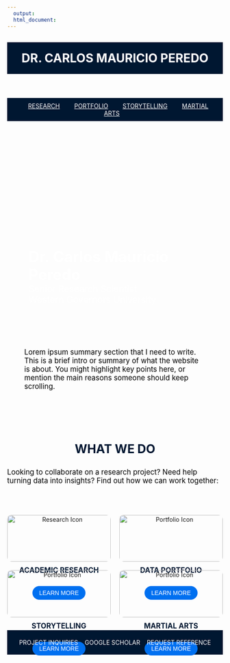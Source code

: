 ```yaml
---
  output:
  html_document:
---
```



<!-- HEADER with Name -->
---
<header style="text-align: center; padding: 20px; background-color: #001731; color: white;">
  <h1 style="margin: 0;">DR. CARLOS MAURICIO PEREDO</h1>
</header>

<nav style="background-color: #001731; padding: 10px; text-align: center;">
  <a href="#RESEARCH" style="margin: 0 15px; color: white;">RESEARCH</a>
  <a href="#PORTFOLIO" style="margin: 0 15px; color: white;">PORTFOLIO</a>
  <a href="#STORYTELLING" style="margin: 0 15px; color: white;">STORYTELLING</a>
  <a href="TCD.html" style="margin: 0 15px; color: white;">MARTIAL ARTS</a>
</nav>



<!-- Banner Section -->
---
<div style="
  background: url('Seattle Boat 2.jpg') no-repeat right top;
  background-size: cover;
  min-height: 400px;
  display: flex;
  flex-direction: column;
  justify-content: flex-end;   /* Align text at bottom */
  align-items: flex-start;     /* Align text at left */
  padding-left: 50px;          /* Space from left edge */
  padding-bottom: 30px;        /* Space from bottom edge */
  color: white;
">
  <!-- First line (largest & bold) -->
  <h1 style="margin: 0; font-size: 2.5em; font-weight: 700;">
    Dr. Carlos Mauricio Peredo
  </h1>
  
  <!-- Next two lines (smaller & lighter weight) -->
  <h2 style="margin: 0; font-size: 1.5em; font-weight: 400;">
    Senior Research Scientist
  </h2>
  <h2 style="margin: 0; font-size: 1.5em; font-weight: 400;">
    Western Governors University
  </h2>
</div>



<!-- Quick Informative Text Section -->
---
<section style="padding: 40px;">
  <p style="font-size: 1.2em; max-width: 800px; color: black; margin: 0 auto; text-align: left;">
    Lorem ipsum summary section that I need to write. This is a brief intro or summary of what the website is about. You might 
    highlight key points here, or mention the main reasons someone should 
    keep scrolling.
  </p>
</section>



<!-- Navigation Header Section -->
---
<section style="display: flex; flex-direction: column; align-items: center; max-width: 1200px; margin: 40px auto; text-align: center;">
  <h2 style="font-size: 2em; font-weight: bold; margin-bottom: 10px; color: #001731;">WHAT WE DO</h2>
    <p style="font-size: 1.2em; max-width: 800px; color: black; margin-bottom: 30px; text-align: left;">
        Looking to collaborate on a research project? Need help turning data into insights? 
        Find out how we can work together:
    </p>
</section>



<!-- Navigation Grid Section -->
---
::: {style="max-width: 800px; margin: 0 auto; display: grid; grid-template-columns: 1fr 1fr; gap: 20px;"}

::: {style="text-align: center;"}
<img src="./website-icons_Research.jpg" alt="Research Icon" style="width: 100%; max-width: 300px; height: auto; border-radius: 10px;">
<h3 style="margin-top: 10px; font-size: 1.2em; color: #001731; font-weight: bold;">ACADEMIC RESEARCH</h3>
<button style="margin-top: 10px; padding: 8px 16px; cursor: pointer; background-color: #0070F0; color: white; border: none; border-radius: 25px; font-size: 1em;">LEARN MORE</button>
:::

::: {style="text-align: center;"}
<img src="./website-icons_Portfolio.jpg" alt="Portfolio Icon" style="width: 100%; max-width: 300px; height: auto; border-radius: 10px;">
<h3 style="margin-top: 10px; font-size: 1.2em;color: #001731; font-weight: bold;">DATA PORTFOLIO</h3>
<button style="margin-top: 10px; padding: 8px 16px; cursor: pointer; background-color: #0070F0; color: white; border: none; border-radius: 25px; font-size: 1em;">LEARN MORE</button>
:::

::: {style="text-align: center;"}
<img src="./website-icons_storytelling.jpg" alt="Portfolio Icon" style="width: 100%; max-width: 300px; height: auto; border-radius: 10px;">
<h3 style="margin-top: 10px; font-size: 1.2em;color: #001731; font-weight: bold;">STORYTELLING</h3>
<button style="margin-top: 10px; padding: 8px 16px; cursor: pointer; background-color: #0070F0; color: white; border: none; border-radius: 25px; font-size: 1em;">LEARN MORE</button>
:::

::: {style="text-align: center;"}
<img src="./website-icons_Portfolio.jpg" alt="Portfolio Icon" style="width: 100%; max-width: 300px; height: auto; border-radius: 10px;">
<h3 style="margin-top: 10px; font-size: 1.2em;color: #001731; font-weight: bold;">MARTIAL ARTS</h3>
<button style="margin-top: 10px; padding: 8px 16px; cursor: pointer; background-color: #0070F0; color: white; border: none; border-radius: 25px; font-size: 1em;">LEARN MORE</button>
:::

:::



<!-- FOOTER -->
---
<footer style="background-color: #001731; color: white; text-align: center; padding: 20px; display: flex; justify-content: space-around; align-items: center;">
  <a href="#" style="color: white; text-decoration: none;">PROJECT INQUIRIES</a>
  <a href="#" style="color: white; text-decoration: none;">GOOGLE SCHOLAR</a>
  <a href="#" style="color: white; text-decoration: none;">REQUEST REFERENCE</a>
</footer>


